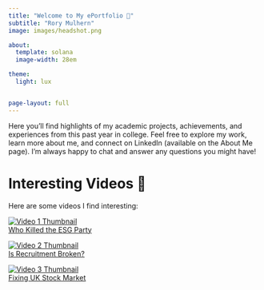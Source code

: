 ```yaml
---
title: "Welcome to My ePortfolio 👋"
subtitle: "Rory Mulhern"
image: images/headshot.png

about:
  template: solana
  image-width: 28em

theme:
  light: lux


page-layout: full
---
```


Here you’ll find highlights of my academic projects, achievements, and experiences from this past year in college. Feel free to explore my work, learn more about me, and connect on LinkedIn (available on the About Me page). I’m always happy to chat and answer any questions you might have!


# Interesting Videos 🎥

Here are some videos I find interesting:

<div class="video-grid">
  
  <a href="https://www.youtube.com/watch?v=hMW_pT7w-Y8" target="_blank" class="video-card">
    <img src="images/ESG.jpg" alt="Video 1 Thumbnail">
    <div class="video-title">Who Killed the ESG Party</div>
  </a>

  <a href="https://www.youtube.com/watch?v=FrQFFH2V8g0" target="_blank" class="video-card">
    <img src="images/recruitment.jpeg" alt="Video 2 Thumbnail">
    <div class="video-title">Is Recruitment Broken?</div>
  </a>

  <a href="https://www.youtube.com/watch?v=Fq21LiFTGHw" target="_blank" class="video-card">
    <img src="images/UK.jpg" alt="Video 3 Thumbnail">
    <div class="video-title">Fixing UK Stock Market</div>
  </a>

</div>
